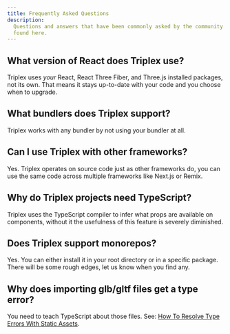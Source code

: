 ```yaml
---
title: Frequently Asked Questions
description:
  Questions and answers that have been commonly asked by the community can be
  found here.
---
```


## What version of React does Triplex use?

Triplex uses _your_ React, React Three Fiber, and Three.js installed packages,
not its own. That means it stays up-to-date with your code and you choose when
to upgrade.

## What bundlers does Triplex support?

Triplex works with any bundler by not using your bundler at all.

## Can I use Triplex with other frameworks?

Yes. Triplex operates on source code just as other frameworks do, you can use
the same code across multiple frameworks like Next.js or Remix.

## Why do Triplex projects need TypeScript?

Triplex uses the TypeScript compiler to infer what props are available on
components, without it the usefulness of this feature is severely diminished.

## Does Triplex support monorepos?

Yes. You can either install it in your root directory or in a specific package.
There will be some rough edges, let us know when you find any.

## Why does importing glb/gltf files get a type error?

You need to teach TypeScript about those files. See:
[How To Resolve Type Errors With Static Assets](/docs/supporting/resolve-type-error-assets).
